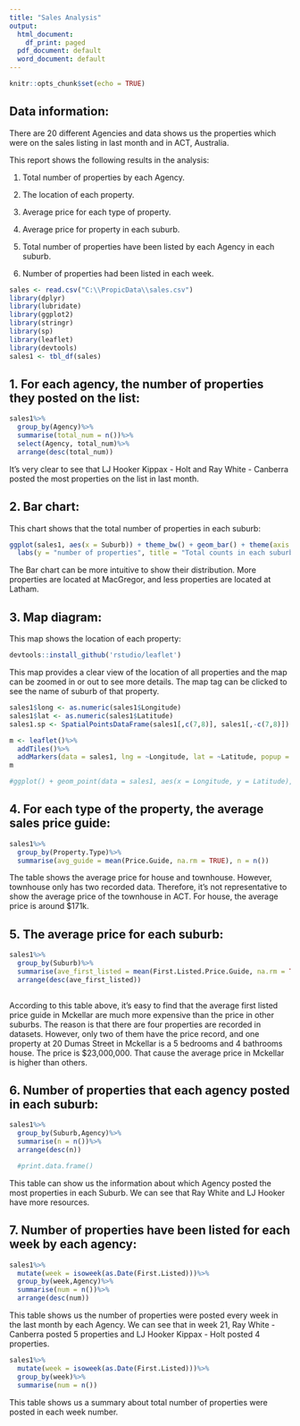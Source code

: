 ```yaml
---
title: "Sales Analysis"
output:
  html_document:
    df_print: paged
  pdf_document: default
  word_document: default
---
```


```r
knitr::opts_chunk$set(echo = TRUE)
```


## Data information:
There are 20 different Agencies and data shows us the properties which were on the sales listing in last month and in ACT, Australia.

This report shows the following results in the analysis:

1. Total number of properties by each Agency.

2. The location of each property.

3. Average price for each type of property.

4. Average price for property in each suburb.

5. Total number of properties have been listed by each Agency in each suburb.

6. Number of properties had been listed in each week.



```r
sales <- read.csv("C:\\PropicData\\sales.csv")
library(dplyr)
library(lubridate)
library(ggplot2)
library(stringr)
library(sp)
library(leaflet)
library(devtools)
sales1 <- tbl_df(sales)
```

## 1. For each agency, the number of properties they posted on the list:

```r
sales1%>%
  group_by(Agency)%>%
  summarise(total_num = n())%>%
  select(Agency, total_num)%>%
  arrange(desc(total_num))

```

It's very clear to see that LJ Hooker Kippax - Holt and Ray White - Canberra posted the most properties on the list in last month.

## 2. Bar chart:
This chart shows that the total number of properties in each suburb:

```r
ggplot(sales1, aes(x = Suburb)) + theme_bw() + geom_bar() + theme(axis.text.x = element_text(face = "bold", angle = 45)) + theme(panel.border = element_blank()) + theme(panel.grid = element_blank()) +
  labs(y = "number of properties", title = "Total counts in each suburb")
```

The Bar chart can be more intuitive to show their distribution. More properties are located at MacGregor, and less properties are located at Latham.

## 3. Map diagram:

This map shows the location of each property:
```r
devtools::install_github('rstudio/leaflet')
```

This map provides a clear view of the location of all properties and the map can be zoomed in or out to see more details. The map tag can be clicked to see the name of suburb of that property. 

```r
sales1$long <- as.numeric(sales1$Longitude)
sales1$lat <- as.numeric(sales1$Latitude)
sales1.sp <- SpatialPointsDataFrame(sales1[,c(7,8)], sales1[,-c(7,8)])

m <- leaflet()%>%
  addTiles()%>%
  addMarkers(data = sales1, lng = ~Longitude, lat = ~Latitude, popup = ~Suburb)
m

#ggplot() + geom_point(data = sales1, aes(x = Longitude, y = Latitude), color = "red")

```

## 4. For each type of the property, the average sales price guide:

```r
sales1%>%
  group_by(Property.Type)%>%
  summarise(avg_guide = mean(Price.Guide, na.rm = TRUE), n = n())
```

The table shows the average price for house and townhouse. However, townhouse only has two recorded data. Therefore, it's not representative to show the average price of the townhouse in ACT. For house, the average price is around $171k.

## 5. The average price for each suburb:

```r
sales1%>%
  group_by(Suburb)%>%
  summarise(ave_first_listed = mean(First.Listed.Price.Guide, na.rm = TRUE),n=n())%>%
  arrange(desc(ave_first_listed))
 

```

According to this table above, it's easy to find that the average first listed price guide in Mckellar are much more expensive than the price in other suburbs. The reason is that there are four properties are recorded in datasets. However, only two of them have the price record, and one property at 20 Dumas Street in Mckellar is a 5 bedrooms and 4 bathrooms house. The price is $23,000,000. That cause the average price in Mckellar is higher than others. 

## 6. Number of properties that each agency posted in each suburb: 

```r
sales1%>%
  group_by(Suburb,Agency)%>%
  summarise(n = n())%>%
  arrange(desc(n))

  #print.data.frame()

```

This table can show us the information about which Agency posted the most properties in each Suburb. We can see that Ray White and LJ Hooker have more resources.

## 7. Number of properties have been listed for each week by each agency:

```r
sales1%>%
  mutate(week = isoweek(as.Date(First.Listed)))%>%
  group_by(week,Agency)%>%
  summarise(num = n())%>%
  arrange(desc(num))
```

This table shows us the number of properties were posted every week in the last month by each Agency. We can see that in week 21, Ray White - Canberra posted 5 properties and LJ Hooker Kippax - Holt posted 4 properties. 

```r
sales1%>%
  mutate(week = isoweek(as.Date(First.Listed)))%>%
  group_by(week)%>%
  summarise(num = n())

```

This table shows us a summary about total number of properties were posted in each week number.










